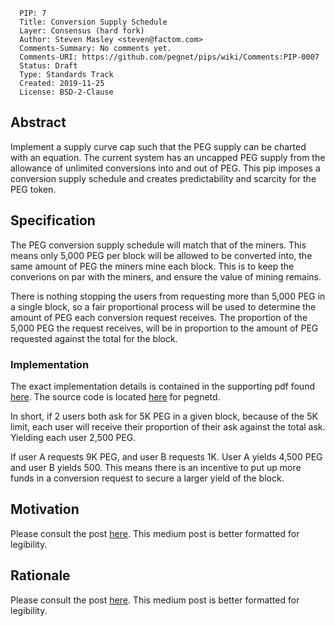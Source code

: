 <pre>
  PIP: 7
  Title: Conversion Supply Schedule
  Layer: Consensus (hard fork)
  Author: Steven Masley <steven@factom.com>
  Comments-Summary: No comments yet.
  Comments-URI: https://github.com/pegnet/pips/wiki/Comments:PIP-0007
  Status: Draft
  Type: Standards Track
  Created: 2019-11-25
  License: BSD-2-Clause
</pre>

==Abstract==

Implement a supply curve cap such that the PEG supply can be charted with an equation. The current system has an uncapped PEG supply from the allowance of unlimited conversions into and out of PEG. This pip imposes a conversion supply schedule and creates predictability and scarcity for the PEG token.

==Specification==

The PEG conversion supply schedule will match that of the miners. This means only 5,000 PEG per block will be allowed to be converted into, the same amount of PEG the miners mine each block. This is to keep the converions on par with the miners, and ensure the value of mining remains.

There is nothing stopping the users from requesting more than 5,000 PEG in a single block, so a fair proportional process will be used to determine the amount of PEG each conversion request receives. The proportion of the 5,000 PEG the request receives, will be in proportion to the amount of PEG requested against the total for the block.

===Implementation===

The exact implementation details is contained in the supporting pdf found [https://github.com/pegnet/pips/blob/master/pip-0007/ConversionPayout.pdf here]. The source code is located [https://github.com/pegnet/pegnetd/pull/90 here] for pegnetd.

In short, if 2 users both ask for 5K PEG in a given block, because of the 5K limit, each user will receive their proportion of their ask against the total ask. Yielding each user 2,500 PEG.

If user A requests 9K PEG, and user B requests 1K. User A yields 4,500 PEG and user B yields 500. This means there is an incentive to put up more funds in a conversion request to secure a larger yield of the block. 

==Motivation==


Please consult the post [https://medium.com/pegnet/predictable-supply-of-peg-3fd39124f36 here]. This medium post is better formatted for legibility.

==Rationale==

Please consult the post [https://medium.com/pegnet/predictable-supply-of-peg-3fd39124f36 here]. This medium post is better formatted for legibility.
